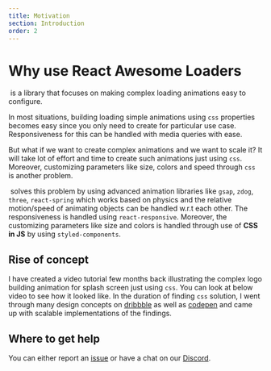```yaml
---
title: Motivation
section: Introduction
order: 2
---
```


# Why use React Awesome Loaders
&zwnj;<AwesomeLoaders/> is a library that focuses on making complex loading animations easy to configure.  

In most situations, building loading simple animations using `css` properties becomes easy since you only need to create for particular use case. Responsiveness for this can be handled with media queries with ease.  

But what if we want to create complex animations and we want to scale it? It will take lot of effort and time to create such animations just using `css`. Moreover, customizing parameters like size, colors and speed through `css` is another problem.  

&zwnj;<AwesomeLoaders/> solves this problem by using advanced animation libraries like `gsap`, `zdog`, `three`, `react-spring` which works based on physics and the relative motion/speed of animating objects can be handled w.r.t each other. The responsiveness is handled using `react-responsive`. Moreover, the customizing parameters like size and colors is handled through use of **CSS in JS** by using `styled-components`.

## Rise of concept
I have created a video tutorial few months back illustrating the complex logo building animation for splash screen just using `css`. You can look at below video to see how it looked like. In the duration of finding `css` solution, I went through many design concepts on [dribbble](https://dribbble.com/) as well as [codepen](https://codepen.io/) and came up with scalable implementations of the findings.  

<div className={styles.playerWrapper}>
  <ReactPlayer
    className={styles.player}
    light
    playing
    url="https://youtu.be/SVxuydoSFwk"
    width="100%"
    height="100%"
  />
</div>

## Where to get help  
You can either report an [issue](https://github.com/ashutosh1919/react-awesome-loaders/issues) or have a chat on our [Discord](https://discord.gg/GkcbM5bwZr).